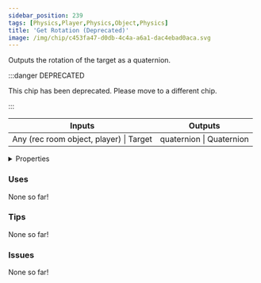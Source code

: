 ```yaml
---
sidebar_position: 239
tags: [Physics,Player,Physics,Object,Physics]
title: 'Get Rotation (Deprecated)'
image: /img/chip/c453fa47-d0db-4c4a-a6a1-dac4ebad0aca.svg
---
```


Outputs the rotation of the target as a quaternion.

:::danger DEPRECATED

This chip has been deprecated. Please move to a different chip.

:::

<IChip uuid="c453fa47-d0db-4c4a-a6a1-dac4ebad0aca"/>

<table><thead><tr><th>Inputs</th><th>Outputs</th></tr></thead><tbody><tr><td>Any (rec room object, player) | Target</td><td>quaternion | Quaternion</td></tr></tbody></table>

<details>
  <summary>Properties</summary>
  <div>
    <div>
    <table>
      <tbody>
        <tr>
          <td>Is beta required?</td>
          <td>No</td>
        </tr>
        <tr>
          <td>Is chip a trolling risk?</td>
          <td>No</td>
        </tr>
        <tr>
          <td>Is chip a role assignment risk?</td>
          <td>No</td>
        </tr>
        <tr>
          <td>Chip UUID</td>
          <td>c453fa47-d0db-4c4a-a6a1-dac4ebad0aca</td>
        </tr>
        <tr>
          <td>Room availability</td>
          <td>Available everywhere</td>
        </tr>
      </tbody>
    </table>
    </div>
  </div>
</details>

### Uses

None so far!

### Tips

None so far!

### Issues

None so far!